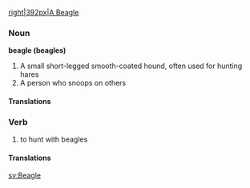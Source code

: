 [[image:beagle.png|right|392px|A Beagle]]
=== Noun ===
'''beagle (beagles)'''
# A small short-legged smooth-coated hound, often used for hunting hares
# A person who snoops on others
==== Translations ====
=== Verb ===
# to hunt with beagles
==== Translations ====

[[sv:Beagle]]